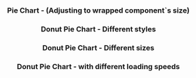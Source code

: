 
<Edit folder={props.folder} />

<Header
  title="Charts"
  subtitle="Pure CSS Charts."
  npm={props.npm}
  status="stable"
/>

### Pie Chart - (Adjusting to wrapped component`s size)

<PieSimple />

### Donut Pie Chart - Different styles

<DonutPiePageDifferentStyles />

### Donut Pie Chart - Different sizes

<DonutPiePageDifferentSizes />

### Donut Pie Chart - with different loading speeds
 
<DonutPiePageDifferentSpeed />